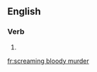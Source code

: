 ==English==

===Verb===
{{head|en|present participle}}

# {{present participle of|scream bloody murder|lang=en|nocat=1}}

[[fr:screaming bloody murder]]